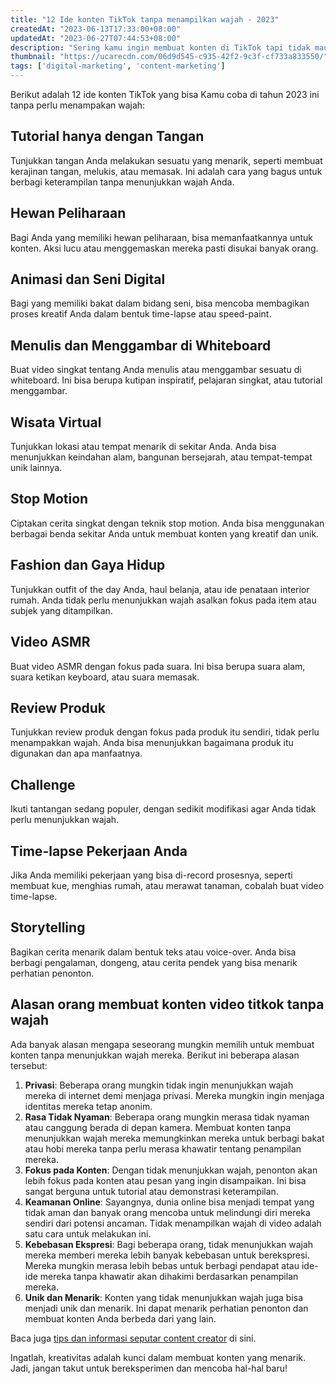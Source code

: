 ```yaml
---
title: "12 Ide konten TikTok tanpa menampilkan wajah - 2023"
createdAt: "2023-06-13T17:33:00+08:00"
updatedAt: "2023-06-27T07:44:53+08:00"
description: "Sering kamu ingin membuat konten di TikTok tapi tidak mau menampilkan muka, ini dia saran ide konten tanpa harus merekam dirimu"
thumbnail: "https://ucarecdn.com/06d9d545-c935-42f2-9c3f-cf733a833550/"
tags: ['digital-marketing', 'content-marketing']
---
```

Berikut adalah 12 ide konten TikTok yang bisa Kamu coba di tahun 2023 ini tanpa perlu menampakan wajah:

## Tutorial hanya dengan Tangan

Tunjukkan tangan Anda melakukan sesuatu yang menarik, seperti membuat kerajinan tangan, melukis, atau memasak. Ini adalah cara yang bagus untuk berbagi keterampilan tanpa menunjukkan wajah Anda.

## Hewan Peliharaan

Bagi Anda yang memiliki hewan peliharaan, bisa memanfaatkannya untuk konten. Aksi lucu atau menggemaskan mereka pasti disukai banyak orang.

## Animasi dan Seni Digital

Bagi yang memiliki bakat dalam bidang seni, bisa mencoba membagikan proses kreatif Anda dalam bentuk time-lapse atau speed-paint.

## Menulis dan Menggambar di Whiteboard

Buat video singkat tentang Anda menulis atau menggambar sesuatu di whiteboard. Ini bisa berupa kutipan inspiratif, pelajaran singkat, atau tutorial menggambar.

<Media src="https://ucarecdn.com/dbf1deac-e244-4154-bcdb-f91eb01298dc/" text="ilustrasi 12 ide konten tiktok tanpa menampikan wajah" />

## Wisata Virtual

Tunjukkan lokasi atau tempat menarik di sekitar Anda. Anda bisa menunjukkan keindahan alam, bangunan bersejarah, atau tempat-tempat unik lainnya.

## Stop Motion

Ciptakan cerita singkat dengan teknik stop motion. Anda bisa menggunakan berbagai benda sekitar Anda untuk membuat konten yang kreatif dan unik.

## Fashion dan Gaya Hidup

Tunjukkan outfit of the day Anda, haul belanja, atau ide penataan interior rumah. Anda tidak perlu menunjukkan wajah asalkan fokus pada item atau subjek yang ditampilkan.

## Video ASMR

Buat video ASMR dengan fokus pada suara. Ini bisa berupa suara alam, suara ketikan keyboard, atau suara memasak.

## Review Produk

Tunjukkan review produk dengan fokus pada produk itu sendiri, tidak perlu menampakkan wajah. Anda bisa menunjukkan bagaimana produk itu digunakan dan apa manfaatnya.

## Challenge

Ikuti tantangan sedang populer, dengan sedikit modifikasi agar Anda tidak perlu menunjukkan wajah.

## Time-lapse Pekerjaan Anda

Jika Anda memiliki pekerjaan yang bisa di-record prosesnya, seperti membuat kue, menghias rumah, atau merawat tanaman, cobalah buat video time-lapse.

## Storytelling

Bagikan cerita menarik dalam bentuk teks atau voice-over. Anda bisa berbagi pengalaman, dongeng, atau cerita pendek yang bisa menarik perhatian penonton.

## Alasan orang membuat konten video titkok tanpa wajah

Ada banyak alasan mengapa seseorang mungkin memilih untuk membuat konten tanpa menunjukkan wajah mereka. Berikut ini beberapa alasan tersebut:

1. **Privasi**: Beberapa orang mungkin tidak ingin menunjukkan wajah mereka di internet demi menjaga privasi. Mereka mungkin ingin menjaga identitas mereka tetap anonim.
2. **Rasa Tidak Nyaman**: Beberapa orang mungkin merasa tidak nyaman atau canggung berada di depan kamera. Membuat konten tanpa menunjukkan wajah mereka memungkinkan mereka untuk berbagi bakat atau hobi mereka tanpa perlu merasa khawatir tentang penampilan mereka.
3. **Fokus pada Konten**: Dengan tidak menunjukkan wajah, penonton akan lebih fokus pada konten atau pesan yang ingin disampaikan. Ini bisa sangat berguna untuk tutorial atau demonstrasi keterampilan.
4. **Keamanan Online**: Sayangnya, dunia online bisa menjadi tempat yang tidak aman dan banyak orang mencoba untuk melindungi diri mereka sendiri dari potensi ancaman. Tidak menampilkan wajah di video adalah satu cara untuk melakukan ini.
5. **Kebebasan Ekspresi**: Bagi beberapa orang, tidak menunjukkan wajah mereka memberi mereka lebih banyak kebebasan untuk berekspresi. Mereka mungkin merasa lebih bebas untuk berbagi pendapat atau ide-ide mereka tanpa khawatir akan dihakimi berdasarkan penampilan mereka.
6. **Unik dan Menarik**: Konten yang tidak menunjukkan wajah juga bisa menjadi unik dan menarik. Ini dapat menarik perhatian penonton dan membuat konten Anda berbeda dari yang lain.

Baca juga [tips dan informasi seputar content creator](https://warungcopy.id/arti/content-creator) di sini.

Ingatlah, kreativitas adalah kunci dalam membuat konten yang menarik. Jadi, jangan takut untuk bereksperimen dan mencoba hal-hal baru!